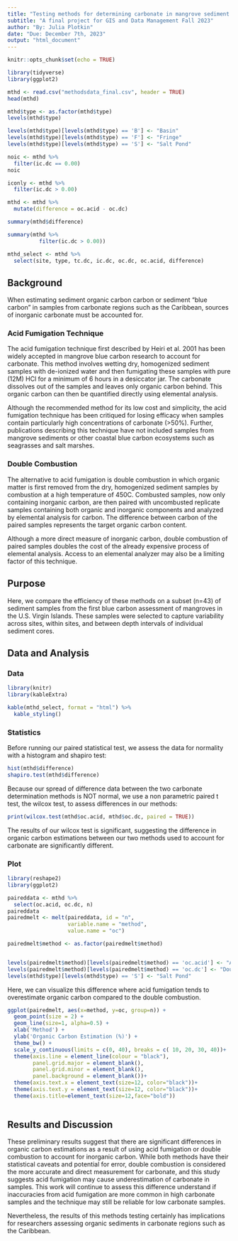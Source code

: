 ```yaml
---
title: "Testing methods for determining carbonate in mangrove sediment samples of the U.S. Virgin Islands"
subtitle: "A final project for GIS and Data Management Fall 2023"
author: "By: Julia Plotkin"
date: "Due: December 7th, 2023"
output: "html_document"
---
```


```r
knitr::opts_chunk$set(echo = TRUE)

library(tidyverse)
library(ggplot2)

mthd <- read.csv("methodsdata_final.csv", header = TRUE)
head(mthd)

mthd$type <- as.factor(mthd$type)
levels(mthd$type)

levels(mthd$type)[levels(mthd$type) == 'B'] <- "Basin"
levels(mthd$type)[levels(mthd$type) == 'F'] <- "Fringe"
levels(mthd$type)[levels(mthd$type) == 'S'] <- "Salt Pond"

noic <- mthd %>%
  filter(ic.dc == 0.00)
noic

iconly <- mthd %>%
  filter(ic.dc > 0.00)

mthd <- mthd %>% 
  mutate(difference = oc.acid - oc.dc)

summary(mthd$difference)

summary(mthd %>% 
          filter(ic.dc > 0.00))

mthd_select <- mthd %>%
  select(site, type, tc.dc, ic.dc, oc.dc, oc.acid, difference)
```

## Background

When estimating sediment organic carbon carbon or sediment "blue carbon" in samples from carbonate regions such as the Caribbean, sources of inorganic carbonate must be accounted for.

### Acid Fumigation Technique
The acid fumigation technique first described by Heiri et al. 2001 has been widely accepted in mangrove blue carbon research to account for carbonate. This method involves wetting dry, homogenized sediment samples with de-ionized water and then fumigating these samples with pure (12M) HCl for a minimum of 6 hours in a desiccator jar. The carbonate dissolves out of the samples and leaves only organic carbon behind. This organic carbon can then be quantified directly using elemental analysis. 

Although the recommended method for its low cost and simplicity, the acid fumigation technique has been critiqued for losing efficacy when samples contain particularly high concentrations of carbonate (>50%). Further, publications describing this technique have not included samples from mangrove sediments or other coastal blue carbon ecosystems such as seagrasses and salt marshes.

### Double Combustion
The alternative to acid fumigation is double combustion in which organic matter is first removed from the dry, homogenized sediment samples by combustion at a high temperature of 450C. Combusted samples, now only containing inorganic carbon, are then paired with uncombusted replicate samples containing both organic and inorganic components and analyzed by elemental analysis for carbon. The difference between carbon of the paired samples represents the target organic carbon content. 

Although a more direct measure of inorganic carbon, double combustion of paired samples doubles the cost of the already expensive process of elemental analysis. Access to an elemental analyzer may also be a limiting factor of this technique. 

## Purpose
Here, we compare the efficiency of these methods on a subset (n=43) of sediment samples from the first blue carbon assessment of mangroves in the U.S. Virgin Islands. These samples were selected to capture variability across sites, within sites, and between depth intervals of individual sediment cores. 

## Data and Analysis {.tabset}
### Data
```r
library(knitr)
library(kableExtra)
```

```r
kable(mthd_select, format = "html") %>%
  kable_styling()
```

### Statistics
Before running our paired statistical test, we assess the data for normality with a histogram and shapiro test:
```r
hist(mthd$difference)
shapiro.test(mthd$difference)
```

Because our spread of difference data between the two carbonate determination methods is NOT normal, we use a non parametric paired t test, the wilcox test, to assess differences in our methods:

```r
print(wilcox.test(mthd$oc.acid, mthd$oc.dc, paired = TRUE))
```
The results of our wilcox test is significant, suggesting the difference in organic carbon estimations between our two methods used to account for carbonate are significantly different. 

### Plot

```r
library(reshape2)
library(ggplot2)

paireddata <- mthd %>%
  select(oc.acid, oc.dc, n)
paireddata
pairedmelt <- melt(paireddata, id = "n", 
                   variable.name = "method", 
                   value.name = "oc")

pairedmelt$method <- as.factor(pairedmelt$method)


levels(pairedmelt$method)[levels(pairedmelt$method) == 'oc.acid'] <- "Acid Fumigation"
levels(pairedmelt$method)[levels(pairedmelt$method) == 'oc.dc'] <- "Double Combustion"
levels(mthd$type)[levels(mthd$type) == 'S'] <- "Salt Pond"
```

Here, we can visualize this difference where acid fumigation tends to overestimate organic carbon compared to the double combustion. 
```r


ggplot(pairedmelt, aes(x=method, y=oc, group=n)) +
  geom_point(size = 2) +
  geom_line(size=1, alpha=0.5) +
  xlab('Method') +
  ylab('Organic Carbon Estimation (%)') +
  theme_bw() +
  scale_y_continuous(limits = c(0, 40), breaks = c( 10, 20, 30, 40))+
  theme(axis.line = element_line(colour = "black"),
        panel.grid.major = element_blank(),
        panel.grid.minor = element_blank(),
        panel.background = element_blank())+
  theme(axis.text.x = element_text(size=12, color="black"))+
  theme(axis.text.y = element_text(size=12, color="black"))+
  theme(axis.title=element_text(size=12,face="bold"))
 
```

## Results and Discussion
These preliminary results suggest that there are significant differences in organic carbon estimations as a result of using acid fumigation or double combustion to account for inorganic carbon. While both methods have their statistical caveats and potential for error, double combustion is considered the more accurate and direct measurement for carbonate, and this study suggests acid fumigation may cause underestimation of carbonate in samples. This work will continue to assess this difference  understand if inaccuracies from acid fumigation are more common in high carbonate samples and the technique may still be reliable for low carbonate samples.

Nevertheless, the results of this methods testing certainly has implications for researchers assessing organic sediments in carbonate regions such as the Caribbean. 
